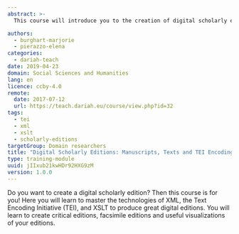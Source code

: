 ```yaml
---
abstract: >-
  This course will introduce you to the creation of digital scholarly editions, for manuscripts or printed texts, with the help of the TEI and other related technologies.

authors:
  - burghart-marjorie
  - pierazzo-elena
categories:
  - dariah-teach
date: 2019-04-23
domain: Social Sciences and Humanities
lang: en
licence: ccby-4.0
remote:
  date: 2017-07-12
  url: https://teach.dariah.eu/course/view.php?id=32
tags:
  - tei
  - xml
  - xslt
  - scholarly-editions
targetGroup: Domain researchers
title: "Digital Scholarly Editions: Manuscripts, Texts and TEI Encoding"
type: training-module
uuid: jIIxub21kwHDr92HXG9zM
version: 1.0.0
---
```


Do you want to create a digital scholarly edition? Then this course is for you! Here you will learn to master the technologies of XML, the Text Encoding Initiative (TEI), and XSLT to produce great digital editions. You will learn to create critical editions, facsimile editions and useful visualizations of your editions.

<CTA
  title="Interested in learning more?"
  subtitle="Check out Digital Scholarly Editions: Manuscripts, Texts and TEI Encoding on #dariahTeach"
  url="https://teach.dariah.eu/course/view.php?id=32"
/>
